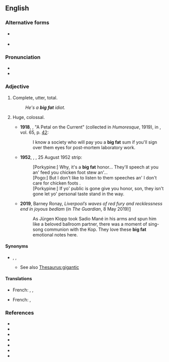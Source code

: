 {{also|big-fat}}
==English==

===Alternative forms===
* {{l|en|big-fat}} {{qualifier|uncommon}}
* {{l|en|big phat}} {{qualifier|slang}}

===Pronunciation===
* {{IPA|en|/ˈbɪɡ.fæt/}}
* {{audio|en|en-au-big fat.ogg|Audio (AU)}}

===Adjective===
{{en-adj|-}}

# {{lb|en|idiomatic|pejorative}} Complete, utter, total.
#: ''He's a '''big fat''' idiot.''
# {{lb|en|idiomatic|colloquial}} Huge, colossal.
#* '''1918''', {{w|Fannie Hurst}}, "A Petal on the Current" (collected in ''Humoresque'', 1919), in ''{{w|Cosmopolitan (magazine)|Cosmopolitan}}'', vol. 65, p. [http://books.google.com/books?id=TvfmAAAAMAAJ&output=html&q=%22a+big+fat+sum%22#search_anchor 42]:
#*: I know a society who will pay you a '''big fat''' sum if you'll sign over them eyes for post-mortem laboratory work.
#* '''1952''', {{w|Walt Kelly}}, ''{{w|Pogo (comic strip)|Pogo}}'', 25 August 1952 strip:
#*: [Porkypine:] Why, it's a '''big fat''' honor... They'll speech at you an' feed you chicken foot stew an'... <br>[Pogo:] But I don't like to listen to them speeches an' I don't care for chicken foots<!--foots:sic-->. <br>[Porkypine:] If yo' public is gone give you honor, son, they isn't gone let yo' personal taste stand in the way.
#* '''2019''', Barney Ronay, ''Liverpool’s waves of red fury and recklessness end in joyous bedlam'' (in ''The Guardian'', 8 May 2019)[https://www.theguardian.com/football/2019/may/07/liverpool-fury-recklessness-bedlam-champions-league-barcelona]
#*: As Jürgen Klopp took Sadio Mané in his arms and spun him like a beloved ballroom partner, there was a moment of sing-song communion with the Kop. They love these '''big fat''' emotional notes here.

====Synonyms====
* {{sense|huge}} {{l|en|jumbo}}, {{l|en|king-sized}}, {{l|en|mammoth}}
** See also [[Thesaurus:gigantic]]

====Translations====
{{trans-top|complete}}
* French: {{t+|fr|gros}}, {{t+|fr|sacré}}, {{t+|fr|intégral}}
{{trans-mid}}
{{trans-bottom}}

{{trans-top|huge}}
* French: {{t|fr|bon gros}}, {{t+|fr|énorme}}
{{trans-mid}}
{{trans-bottom}}

===References===
* {{w|Big Fat Liar}}
* {{w|Garfield: Big Fat Hairy Deal}}
* {{w|Big Fat Awesome House Party}}
* {{w|Rush Limbaugh Is a Big Fat Idiot and Other Observations}}
* {{w|My Big Fat Greek Wedding}}
* {{w|My Big Fat Obnoxious Fiance}}
* {{w|My Big Fat Independent Movie}}